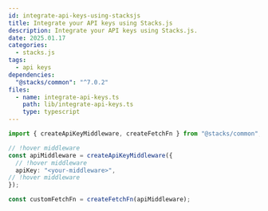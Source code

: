 ```yaml
---
id: integrate-api-keys-using-stacksjs
title: Integrate your API keys using Stacks.js
description: Integrate your API keys using Stacks.js.
date: 2025.01.17
categories:
  - stacks.js
tags:
  - api keys
dependencies:
  "@stacks/common": "^7.0.2"
files:
  - name: integrate-api-keys.ts
    path: lib/integrate-api-keys.ts
    type: typescript
---
```


```typescript
import { createApiKeyMiddleware, createFetchFn } from "@stacks/common";

// !hover middleware
const apiMiddleware = createApiKeyMiddleware({
  // !hover middleware
  apiKey: "<your-middleware>",
// !hover middleware
});

const customFetchFn = createFetchFn(apiMiddleware);
```